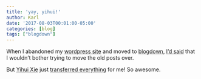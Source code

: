 ```yaml
---
title: 'yay, yihui!'
author: Karl
date: '2017-08-03T00:01:00-05:00'
categories: [blog]
tags: ["blogdown"]
---
```


When I abandoned my [wordpress site](https://kbroman.wordpress.com)
and moved to [blogdown](https://bookdown.org/yihui/blogdown/),
[I'd said](/blog/2017/04/30/new_blog_site/)
that I wouldn't bother trying to move the old posts over.

But [Yihui Xie](https://yihui.name) just
[transferred everything](https://github.com/kbroman/blog/pull/2) for
me! So awesome.
